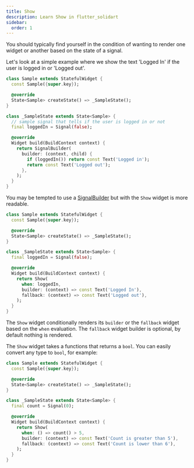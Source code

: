 ```yaml
---
title: Show
description: Learn Show in flutter_solidart
sidebar:
  order: 1
---
```


You should typically find yourself in the condition of wanting to render one widget or another based on the state of a signal.

Let's look at a simple example where we show the text 'Logged In' if the user is logged in or 'Logged out'.

```dart {9-10} {14-19}
class Sample extends StatefulWidget {
  const Sample({super.key});

  @override
  State<Sample> createState() => _SampleState();
}

class _SampleState extends State<Sample> {
  // sample signal that tells if the user is logged in or not
  final loggedIn = Signal(false);

  @override
  Widget build(BuildContext context) {
    return SignalBuilder(
      builder: (context, child) {
        if (loggedIn()) return const Text('Logged in');
        return const Text('Logged out');
      },
    );
  }
}
```

You may be tempted to use a [SignalBuilder](/flutter/signal-builder) but with the `Show` widget is more readable.
```dart {9} {13-17}
class Sample extends StatefulWidget {
  const Sample({super.key});

  @override
  State<Sample> createState() => _SampleState();
}

class _SampleState extends State<Sample> {
  final loggedIn = Signal(false);

  @override
  Widget build(BuildContext context) {
    return Show(
      when: loggedIn,
      builder: (context) => const Text('Logged In'),
      fallback: (context) => const Text('Logged out'),
    );
  }
}
```

The `Show` widget conditionally renders its `builder` or the `fallback` widget based on the `when` evaluation.
The `fallback` widget builder is optional, by default nothing is rendered.

The `Show` widget takes a functions that returns a `bool`.
You can easily convert any type to `bool`, for example:

```dart {9} {13-17}
class Sample extends StatefulWidget {
  const Sample({super.key});

  @override
  State<Sample> createState() => _SampleState();
}

class _SampleState extends State<Sample> {
  final count = Signal(0);

  @override
  Widget build(BuildContext context) {
    return Show(
      when: () => count() > 5,
      builder: (context) => const Text('Count is greater than 5'),
      fallback: (context) => const Text('Count is lower than 6'),
    );
  }
}
```
